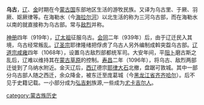 {{unreferenced|time=2009-6-1}}

'''乌古'''，[[辽朝|辽]]、[[金朝|金]]时期在今[[蒙古国|蒙古国]]东部地区生活的游牧民族。又译为乌古里、于厥、羽厥、妪厥律等。在海勒水（今[[海拉尔河|海拉尔河]]）以北生活的称为三河乌古部，而在海勒水以南的就直接称为乌古部。常与[[敌烈|敌烈]]并称。

[[神册|神册]]四年（919年），[[辽太祖|辽太祖]]征服乌古。[[会同|会同]]二年（939年）后，由于辽迁民入其境，乌古经常叛乱。[[辽圣宗|辽圣宗]]耶律隆绪把俘虏了乌古人另外编制成斡突盌乌古部。[[辽道宗|辽道宗]][[咸雍|咸雍]]四年（1068年），设置乌古敌烈部都统军司。大安年间，平[[阻卜|阻卜]]磨古斯之乱后，辽难以维持其在[[蒙古草原|蒙古草原]]的控制。[[寿昌|寿昌]]二年（1096年），将乌古、敌烈两部迁徙到了乌纳水附近。金灭辽后，[[西辽|西辽]]德宗[[耶律大石|耶律大石]]北撤，盘踞可敦城。其中一部分乌古部人随之西迁，余众降金，被东迁至庞葛城（今[[黑龙江省|黑龙江省]][[齐齐哈尔|齐齐哈尔]]）。后不见于史籍记载。一小部分成为[[弘吉剌|弘吉剌]]族源,一些成为[[尤卡吉尔人|尤卡吉尔人]]。

[[category:蒙古族历史|category:蒙古族历史]]